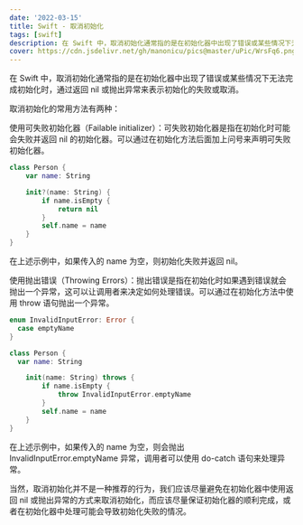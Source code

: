 ```yaml
---
date: '2022-03-15'
title: Swift - 取消初始化
tags: [swift]
description: 在 Swift 中，取消初始化通常指的是在初始化器中出现了错误或某些情况下无法完成初始化时，通过返回 nil 或抛出异常来表示初始化的失败或取消。
cover: https://cdn.jsdelivr.net/gh/manonicu/pics@master/uPic/WrsFq6.png
---
```


在 Swift 中，取消初始化通常指的是在初始化器中出现了错误或某些情况下无法完成初始化时，通过返回 nil 或抛出异常来表示初始化的失败或取消。

取消初始化的常用方法有两种：

使用可失败初始化器（Failable initializer）：可失败初始化器是指在初始化时可能会失败并返回 nil 的初始化器。可以通过在初始化方法后面加上问号来声明可失败初始化器。

```swift
class Person {
    var name: String

    init?(name: String) {
        if name.isEmpty {
            return nil
        }
        self.name = name
    }
}
```

在上述示例中，如果传入的 name 为空，则初始化失败并返回 nil。

使用抛出错误（Throwing Errors）：抛出错误是指在初始化时如果遇到错误就会抛出一个异常，这可以让调用者来决定如何处理错误。可以通过在初始化方法中使用 throw 语句抛出一个异常。

```swift
enum InvalidInputError: Error {
  case emptyName
}

class Person {
  var name: String

    init(name: String) throws {
        if name.isEmpty {
            throw InvalidInputError.emptyName
        }
        self.name = name
    }
}
```

在上述示例中，如果传入的 name 为空，则会抛出 InvalidInputError.emptyName 异常，调用者可以使用 do-catch 语句来处理异常。

当然，取消初始化并不是一种推荐的行为，我们应该尽量避免在初始化器中使用返回 nil 或抛出异常的方式来取消初始化，而应该尽量保证初始化器的顺利完成，或者在初始化器中处理可能会导致初始化失败的情况。
